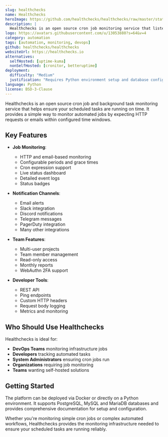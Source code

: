 ```yaml
---
slug: healthchecks
name: Healthchecks
heroImage: https://github.com/healthchecks/healthchecks/raw/master/static/img/my_checks.png?raw=true
description: |
  Healthchecks is an open source cron job monitoring service that listens for HTTP requests and email messages from your scheduled tasks and sends alerts when jobs don't check in on time.
logo: https://avatars.githubusercontent.com/u/13053880?s=64&v=4
category: automation
tags: [automation, monitoring, devops]
github: healthchecks/healthchecks
websiteUrl: https://healthchecks.io
alternatives:
  selfHosted: [uptime-kuma]
  nonSelfHosted: [cronitor, betteruptime]
deployment:
  difficulty: "Medium"
  justification: "Requires Python environment setup and database configuration. Multiple processes need to be managed."
language: Python
license: BSD-3-Clause
---
```


Healthchecks is an open source cron job and background task monitoring service
that helps ensure your scheduled tasks are running on time. It provides a simple
way to monitor automated jobs by expecting HTTP requests or emails within
configured time windows.

## Key Features

- **Job Monitoring**:

  - HTTP and email-based monitoring
  - Configurable periods and grace times
  - Cron expression support
  - Live status dashboard
  - Detailed event logs
  - Status badges

- **Notification Channels**:

  - Email alerts
  - Slack integration
  - Discord notifications
  - Telegram messages
  - PagerDuty integration
  - Many other integrations

- **Team Features**:

  - Multi-user projects
  - Team member management
  - Read-only access
  - Monthly reports
  - WebAuthn 2FA support

- **Developer Tools**:
  - REST API
  - Ping endpoints
  - Custom HTTP headers
  - Request body logging
  - Metrics and monitoring

## Who Should Use Healthchecks

Healthchecks is ideal for:

- **DevOps Teams** monitoring infrastructure jobs
- **Developers** tracking automated tasks
- **System Administrators** ensuring cron jobs run
- **Organizations** requiring job monitoring
- **Teams** wanting self-hosted solutions

## Getting Started

The platform can be deployed via Docker or directly on a Python environment. It
supports PostgreSQL, MySQL and MariaDB databases and provides comprehensive
documentation for setup and configuration.

Whether you're monitoring simple cron jobs or complex automated workflows,
Healthchecks provides the monitoring infrastructure needed to ensure your
scheduled tasks are running reliably.
